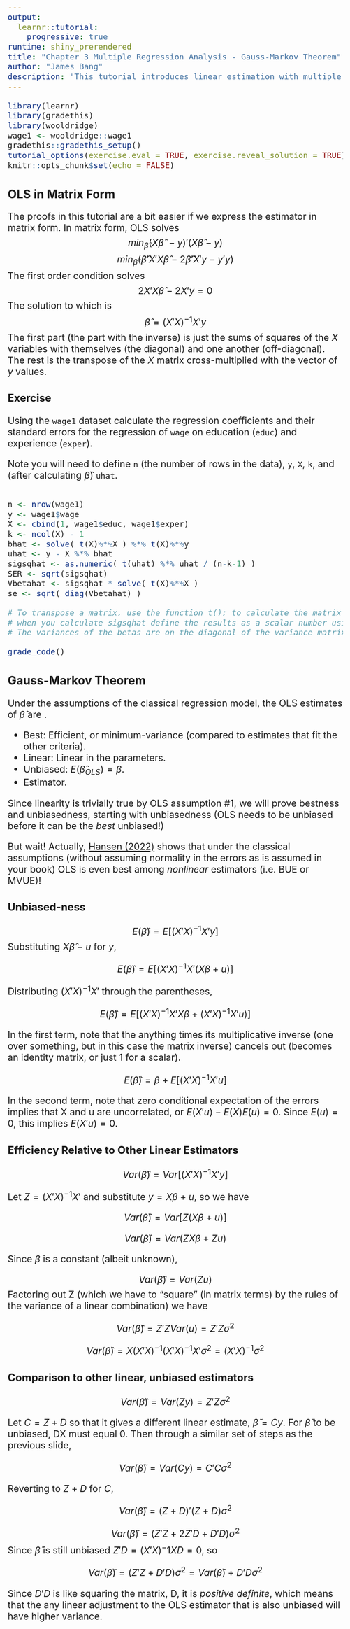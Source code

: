 ```yaml
---
output: 
  learnr::tutorial:
    progressive: true
runtime: shiny_prerendered
title: "Chapter 3 Multiple Regression Analysis - Gauss-Markov Theorem"
author: "James Bang"
description: "This tutorial introduces linear estimation with multiple variables."
---
```


<style type="text/css">
h1{font-size: 24pt}
h2{font-size: 20pt}
h3{font-size: 18pt}
h4,h5,h6{font-size: 16pt}
body{font-size: 16pt}
</style>

<script language="JavaScript">
$(function() {
   var editor;
   $('.ace_editor').each(function( index ) {
     editor = ace.edit(this);
     editor.setFontSize("16px");
   });
})
</script>

```r
library(learnr)
library(gradethis)
library(wooldridge)
wage1 <- wooldridge::wage1
gradethis::gradethis_setup()
tutorial_options(exercise.eval = TRUE, exercise.reveal_solution = TRUE)
knitr::opts_chunk$set(echo = FALSE)
```

## OLS in Matrix Form

The proofs in this tutorial are a bit easier if we express the estimator in matrix form. In matrix form, OLS solves 
$$ min_\hat\beta (X\hat\beta\ - y)'(X\hat\beta - y) $$
$$ min_\hat\beta (\hat\beta' X'X \hat\beta - 2\hat\beta'X'y - y'y)  $$
The first order condition solves
$$ 2X'X\hat\beta - 2X'y = 0 $$
The solution to which is
$$ \hat\beta = (X'X)^{-1}X'y $$
The first part (the part with the inverse) is just the sums of squares of the $X$ variables with themselves (the diagonal) and one another (off-diagonal). The rest is the transpose of the $X$ matrix cross-multiplied with the vector of $y$ values. 

### Exercise

Using the `wage1` dataset calculate the regression coefficients and their standard errors for the regression of `wage` on education (`educ`) and experience (`exper`). 

Note you will need to define `n` (the number of rows in the data), `y`, `X`, `k`, and (after calculating $\hat\beta$) `uhat`. 

```r

```

```r
n <- nrow(wage1)
y <- wage1$wage
X <- cbind(1, wage1$educ, wage1$exper)
k <- ncol(X) - 1
bhat <- solve( t(X)%*%X ) %*% t(X)%*%y
uhat <- y - X %*% bhat
sigsqhat <- as.numeric( t(uhat) %*% uhat / (n-k-1) )
SER <- sqrt(sigsqhat)
Vbetahat <- sigsqhat * solve( t(X)%*%X )
se <- sqrt( diag(Vbetahat) )
```

```r
# To transpose a matrix, use the function t(); to calculate the matrix product use %*%; and to invert a matrix use the solve() function.
# when you calculate sigsqhat define the results as a scalar number using as.numeric().
# The variances of the betas are on the diagonal of the variance matrix; the standard errors are their square root. 
```

```r
grade_code()
```

## Gauss-Markov Theorem

Under the assumptions of the classical regression model, the OLS estimates of $\hat\beta$ are \textcolor{blue}{BLUE}.

- Best: Efficient, or minimum-variance (compared to estimates that fit the other criteria).
- Linear: Linear in the parameters.
- Unbiased: $E(\hat\beta_{OLS}) = \beta$. 
- Estimator. 

Since linearity is trivially true by OLS assumption #1, we will prove bestness and unbiasedness, starting with unbiasedness (OLS needs to be unbiased before it can be the *best* unbiased!)

But wait! Actually, [Hansen (2022)](https://onlinelibrary.wiley.com/doi/10.3982/ECTA19255#:~:text=The%20Gauss%E2%80%93Markov%20theorem%20states,is%20the%20least%20squares%20estimator.) shows that under the classical assumptions (without assuming normality in the errors as is assumed in your book) OLS is even best among *nonlinear* estimators (i.e. BUE or MVUE)! 

### Unbiased-ness 

$$E(\hat\beta) = E[(X'X)^{-1}X'y]$$
Substituting $X\hat\beta - u$ for $y$, 

$$ E(\hat\beta) = E[(X'X)^{-1}X'(X\beta+u)]$$  

Distributing $(X'X)^{-1}X'$ through the parentheses, 

$$E(\hat\beta) = E[(X'X)^{-1}X'X\beta+(X'X)^{-1}X'u)]$$

In the first term, note that the anything times its multiplicative inverse (one over something, but in this case the matrix inverse) cancels out (becomes an identity matrix, or just 1 for a scalar). 

$$E(\hat\beta) = \beta + E[(X'X)^{-1}X'u]$$

In the second term, note that zero conditional expectation of the errors implies that X and u are uncorrelated, or $E(X'u) - E(X)E(u) = 0$. Since $E(u) = 0$, this implies $E(X'u) = 0$.

### Efficiency Relative to Other Linear Estimators

$$Var(\hat\beta) = Var[(X'X)^{-1}X'y]$$

Let $Z = (X'X)^{-1}X'$ and substitute $y = X\beta + u$, so we have 

$$Var(\hat\beta) = Var[Z(X\beta+u)]$$

$$Var(\hat\beta) = Var(ZX\beta+Zu)$$

Since $\beta$ is a constant (albeit unknown), 

$$Var(\hat\beta) = Var(Zu)$$
Factoring out Z (which we have to "square" (in matrix terms) by the rules of the variance of a linear combination) we have

$$Var(\hat\beta) = Z'ZVar(u) = Z'Z\sigma^2$$

$$Var(\hat\beta) = X(X'X)^{-1}(X'X)^{-1}X'\sigma^2 = (X'X)^{-1}\sigma^2$$

### Comparison to other linear, unbiased estimators

$$ Var(\hat\beta) = Var(Zy) = Z'Z\sigma^2$$

Let $C = Z + D$ so that it gives a different linear estimate, $\tilde\beta = Cy$. For $\tilde\beta$ to be unbiased, DX must equal 0. Then through a similar set of steps as the previous slide, 

$$ Var(\tilde\beta) = Var(Cy) = C'C\sigma^2$$

Reverting to $Z + D$ for $C$, 

$$ Var(\tilde\beta) = (Z+D)'(Z+D)\sigma^2 $$

$$ Var(\tilde\beta) = (Z'Z+2Z'D+D'D)\sigma^2 $$
Since $\tilde\beta$ is still unbiased $Z'D = (X'X)^-1XD = 0$, so

$$ Var(\tilde\beta) = (Z'Z+D'D)\sigma^2 = Var(\hat\beta) + D'D\sigma^2 $$

Since $D'D$ is like squaring the matrix, D, it is *positive definite*, which means that the any linear adjustment to the OLS estimator that is also unbiased will have higher variance.

